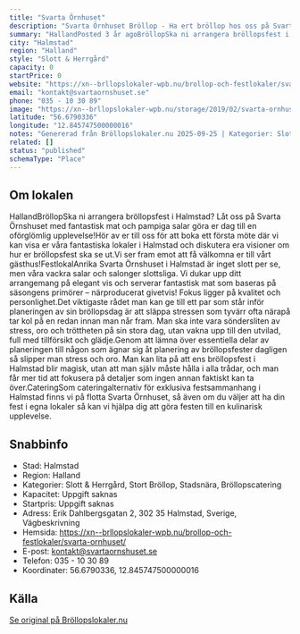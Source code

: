 ```yaml
---
title: "Svarta Örnhuset"
description: "Svarta Örnhuset Bröllop - Ha ert bröllop hos oss på Svarta Örnhuset. Se vår fina Bröllopslokal. Skicka gärna en förfrågan så hjälper vi Er!"
summary: "HallandPosted 3 år agoBröllopSka ni arrangera bröllopsfest i Halmstad? Låt oss på Svarta Örnshuset med fantastisk mat och pampiga salar göra er dag till en oförglömlig upplevelse!Hör av er till oss…"
city: "Halmstad"
region: "Halland"
style: "Slott & Herrgård"
capacity: 0
startPrice: 0
website: "https://xn--brllopslokaler-wpb.nu/brollop-och-festlokaler/svarta-ornhuset/"
email: "kontakt@svartaornshuset.se"
phone: "035 - 10 30 89"
image: "https://xn--brllopslokaler-wpb.nu/storage/2019/02/svarta-ornhuset-brollop-halmstad-4.webp"
latitude: "56.6790336"
longitude: "12.845747500000016"
notes: "Genererad från Bröllopslokaler.nu 2025-09-25 | Kategorier: Slott & Herrgård, Stort Bröllop, Stadsnära, Bröllopscatering"
related: []
status: "published"
schemaType: "Place"
---
```


## Om lokalen

HallandBröllopSka ni arrangera bröllopsfest i Halmstad? Låt oss på Svarta Örnshuset med fantastisk mat och pampiga salar göra er dag till en oförglömlig upplevelse!Hör av er till oss för att boka ett första möte där vi kan visa er våra fantastiska lokaler i Halmstad och diskutera era visioner om hur er bröllopsfest ska se ut.Vi ser fram emot att få välkomna er till vårt gästhus!FestlokalAnrika Svarta Örnshuset i Halmstad är inget slott per se, men våra vackra salar och salonger slottsliga. Vi dukar upp ditt arrangemang på elegant vis och serverar fantastisk mat som baseras på säsongens primörer – närproducerat givetvis! Fokus ligger på kvalitet och personlighet.Det viktigaste rådet man kan ge till ett par som står inför planeringen av sin bröllopsdag är att släppa stressen som tyvärr ofta närapå tar kol på en redan innan man når fram. Man ska inte vara söndersliten av stress, oro och tröttheten på sin stora dag, utan vakna upp till den utvilad, full med tillförsikt och glädje.Genom att lämna över essentiella delar av planeringen till någon som ägnar sig åt planering av bröllopsfester dagligen så slipper man stress och oro. Man kan lita på att ens bröllopsfest i Halmstad blir magisk, utan att man själv måste hålla i alla trådar, och man får mer tid att fokusera på detaljer som ingen annan faktiskt kan ta över.CateringSom cateringalternativ för exklusiva festsammanhang i Halmstad finns vi på flotta Svarta Örnhuset, så även om du väljer att ha din fest i egna lokaler så kan vi hjälpa dig att göra festen till en kulinarisk upplevelse.

## Snabbinfo

- Stad: Halmstad
- Region: Halland
- Kategorier: Slott & Herrgård, Stort Bröllop, Stadsnära, Bröllopscatering
- Kapacitet: Uppgift saknas
- Startpris: Uppgift saknas
- Adress: Erik Dahlbergsgatan 2, 302 35 Halmstad, Sverige, Vägbeskrivning
- Hemsida: https://xn--brllopslokaler-wpb.nu/brollop-och-festlokaler/svarta-ornhuset/
- E-post: kontakt@svartaornshuset.se
- Telefon: 035 - 10 30 89
- Koordinater: 56.6790336, 12.845747500000016

## Källa

[Se original på Bröllopslokaler.nu](https://xn--brllopslokaler-wpb.nu/brollop-och-festlokaler/svarta-ornhuset/)
